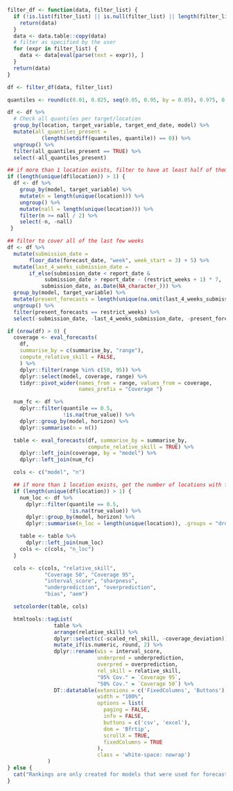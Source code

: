 ```r
filter_df <- function(data, filter_list) {
  if (!is.list(filter_list) || is.null(filter_list) || length(filter_list) == 0) {
    return(data)
  }
  data <- data.table::copy(data)
  # filter as specified by the user
  for (expr in filter_list) {
    data <- data[eval(parse(text = expr)), ]
  }
  return(data)
}
```

```r
df <- filter_df(data, filter_list)

quantiles <- round(c(0.01, 0.025, seq(0.05, 0.95, by = 0.05), 0.975, 0.99), 3)

df <- df %>%
  # Check all quantiles per target/location
  group_by(location, target_variable, target_end_date, model) %>%
  mutate(all_quantiles_present =
           (length(setdiff(quantiles, quantile)) == 0)) %>%
  ungroup() %>%
  filter(all_quantiles_present == TRUE) %>%
  select(-all_quantiles_present)

## if more than 1 location exists, filter to have at least half of them
if (length(unique(df$location)) > 1) {
  df <- df %>%
    group_by(model, target_variable) %>%
    mutate(n = length(unique(location))) %>%
    ungroup() %>%
    mutate(nall = length(unique(location))) %>%
    filter(n >= nall / 2) %>%
    select(-n, -nall)
 }

## filter to cover all of the last few weeks
df <- df %>%
  mutate(submission_date =
	   floor_date(forecast_date, "week", week_start = 3) + 5) %>%
  mutate(last_4_weeks_submission_date =
	   if_else(submission_date < report_date &
		    submission_date > report_date - (restrict_weeks + 1) * 7,
		   submission_date, as.Date(NA_character_))) %>%
  group_by(model, target_variable) %>%
  mutate(present_forecasts = length(unique(na.omit(last_4_weeks_submission_date)))) %>%
  ungroup() %>%
  filter(present_forecasts == restrict_weeks) %>%
  select(-submission_date, -last_4_weeks_submission_date, -present_forecasts)

if (nrow(df) > 0) {
  coverage <- eval_forecasts(
    df, 
    summarise_by = c(summarise_by, "range"), 
    compute_relative_skill = FALSE,
    ) %>%
    dplyr::filter(range %in% c(50, 95)) %>%
    dplyr::select(model, coverage, range) %>%
    tidyr::pivot_wider(names_from = range, values_from = coverage, 
                       names_prefix = "Coverage ")

  num_fc <- df %>%
    dplyr::filter(quantile == 0.5, 
                  !is.na(true_value)) %>%
    dplyr::group_by(model, horizon) %>%
    dplyr::summarise(n = n())

  table <- eval_forecasts(df, summarise_by = summarise_by, 
                          compute_relative_skill = TRUE) %>%
    dplyr::left_join(coverage, by = "model") %>%
    dplyr::left_join(num_fc)

  cols <- c("model", "n")

  ## if more than 1 location exists, get the number of locations with forecasts per model
  if (length(unique(df$location)) > 1) {
    num_loc <- df %>%
      dplyr::filter(quantile == 0.5, 
                    !is.na(true_value)) %>%
      dplyr::group_by(model, horizon) %>%
      dplyr::summarise(n_loc = length(unique(location)), .groups = "drop")

    table <- table %>%
      dplyr::left_join(num_loc)
    cols <- c(cols, "n_loc")
  }

  cols <- c(cols, "relative_skill",
            "Coverage 50", "Coverage 95",
            "interval_score", "sharpness",
            "underprediction", "overprediction",
            "bias", "aem")

  setcolorder(table, cols)

  htmltools::tagList(
               table %>%
               arrange(relative_skill) %>%
               dplyr::select(c(-scaled_rel_skill, -coverage_deviation)) %>%
               mutate_if(is.numeric, round, 2) %>%
               dplyr::rename(wis = interval_score,
                             underpred = underprediction,
                             overpred = overprediction,
                             rel_skill = relative_skill, 
                             "95% Cov." = `Coverage 95`, 
                             "50% Cov." = `Coverage 50`) %>%
               DT::datatable(extensions = c('FixedColumns', 'Buttons'),
                             width = "100%",
                             options = list(
                               paging = FALSE,
                               info = FALSE,
                               buttons = c('csv', 'excel'),
                               dom = 'Bfrtip',
                               scrollX = TRUE,
                               fixedColumns = TRUE
                             ), 
                             class = 'white-space: nowrap')
             )
} else {
  cat("Rankings are only created for models that were used for forecasts in each of the last 4 weeks, excluding periods during which there were anomalies in the data. At the moment no model fulfills that criterion." )
}
```



